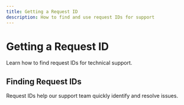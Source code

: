 ```yaml
---
title: Getting a Request ID
description: How to find and use request IDs for support
---
```


# Getting a Request ID

Learn how to find request IDs for technical support.

## Finding Request IDs

Request IDs help our support team quickly identify and resolve issues.
